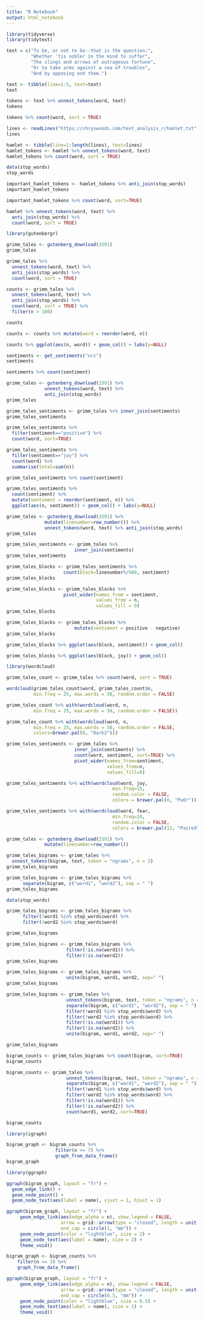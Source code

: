 ```yaml
---
title: "R Notebook"
output: html_notebook
---
```


```r
library(tidyverse)
library(tidytext)
```

```r
text = c("To be, or not to be--that is the question:",
         "Whether 'tis nobler in the mind to suffer",
         "The slings and arrows of outrageous fortune",
         "Or to take arms against a sea of troubles",
         "And by opposing end them.")

text <- tibble(line=1:5, text=text)
text
```

```r
tokens <- text %>% unnest_tokens(word, text)
tokens
```

```r
tokens %>% count(word, sort = TRUE)
```

```r
lines <- readLines("https://chryswoods.com/text_analysis_r/hamlet.txt")
lines
```

```r
hamlet <- tibble(line=1:length(lines), text=lines)
hamlet_tokens <- hamlet %>% unnest_tokens(word, text)
hamlet_tokens %>% count(word, sort = TRUE)
```
```r
data(stop_words)
stop_words
```

```r
important_hamlet_tokens <- hamlet_tokens %>% anti_join(stop_words)
important_hamlet_tokens
```

```r
important_hamlet_tokens %>% count(word, sort=TRUE)
```

```r
hamlet %>% unnest_tokens(word, text) %>%
  anti_join(stop_words) %>%
  count(word, sort = TRUE)
```

```r
library(gutenbergr)
```

```r
grimm_tales <- gutenberg_download(2591)
grimm_tales
```

```r
grimm_tales %>%
  unnest_tokens(word, text) %>%
  anti_join(stop_words) %>%
  count(word, sort = TRUE)
```

```r
counts <- grimm_tales %>%
  unnest_tokens(word, text) %>%
  anti_join(stop_words) %>%
  count(word, sort = TRUE) %>%
  filter(n > 100)

counts
```

```r
counts <- counts %>% mutate(word = reorder(word, n))
```

```r
counts %>% ggplot(aes(n, word)) + geom_col() + labs(y=NULL)
```

```r
sentiments <- get_sentiments("nrc")
sentiments
```

```r
sentiments %>% count(sentiment)
```

```r
grimm_tales <- gutenberg_download(2591) %>%
              unnest_tokens(word, text) %>%
              anti_join(stop_words)
grimm_tales
```

```r
grimm_tales_sentiments <- grimm_tales %>% inner_join(sentiments)
grimm_tales_sentiments
```

```r
grimm_tales_sentiments %>% 
  filter(sentiment=="positive") %>%
  count(word, sort=TRUE)
```

```r
grimm_tales_sentiments %>%
  filter(sentiment=="joy") %>%
  count(word) %>% 
  summarise(total=sum(n))
```

```r
grimm_tales_sentiments %>% count(sentiment)
```

```r
grimm_tales_sentiments %>%
  count(sentiment) %>%
  mutate(sentiment = reorder(sentiment, n)) %>%
  ggplot(aes(n, sentiment)) + geom_col() + labs(y=NULL)
```

```r
grimm_tales <- gutenberg_download(2591) %>% 
              mutate(linenumber=row_number()) %>% 
              unnest_tokens(word, text) %>% anti_join(stop_words)
grimm_tales
```

```r
grimm_tales_sentiments <- grimm_tales %>% 
                         inner_join(sentiments)
grimm_tales_sentiments
```

```r
grimm_tales_blocks <- grimm_tales_sentiments %>% 
                     count(block=linenumber%/%80, sentiment)
grimm_tales_blocks
```

```r
grimm_tales_blocks <- grimm_tales_blocks %>% 
                     pivot_wider(names_from = sentiment, 
                                 values_from = n, 
                                 values_fill = 0)
grimm_tales_blocks
```

```r
grimm_tales_blocks <- grimm_tales_blocks %>%
                         mutate(sentiment = positive - negative)
grimm_tales_blocks
```

```r
grimm_tales_blocks %>% ggplot(aes(block, sentiment)) + geom_col()
```

```r
grimm_tales_blocks %>% ggplot(aes(block, joy)) + geom_col()
```

```r
library(wordcloud)
```

```r
grimm_tales_count <- grimm_tales %>% count(word, sort = TRUE)
```

```r
wordcloud(grimm_tales_count$word, grimm_tales_count$n, 
          min.freq = 25, max.words = 50, random.order = FALSE)
```

```r
grimm_tales_count %>% with(wordcloud(word, n, 
          min.freq = 25, max.words = 50, random.order = FALSE))
```

```r
grimm_tales_count %>% with(wordcloud(word, n, 
          min.freq = 25, max.words = 50, random.order = FALSE,
          colors=brewer.pal(8, "Dark2")))
```
```r
grimm_tales_sentiments <- grimm_tales %>% 
                         inner_join(sentiments) %>% 
                         count(word, sentiment, sort=TRUE) %>% 
                         pivot_wider(names_from=sentiment, 
                                     values_from=n, 
                                     values_fill=0)
```

```r
grimm_tales_sentiments %>% with(wordcloud(word, joy, 
                                       min.freq=15,
                                       random.color = FALSE,
                                       colors = brewer.pal(8, "PuOr")))
```

```r
grimm_tales_sentiments %>% with(wordcloud(word, fear, 
                                       min.freq=10,
                                       random.color = FALSE,
                                       colors = brewer.pal(12, "Paired")))
```

```r
grimm_tales <- gutenberg_download(2591) %>% 
              mutate(linenumber=row_number())
```

```r
grimm_tales_bigrams <- grimm_tales %>% 
  unnest_tokens(bigram, text, token = "ngrams", n = 2)
grimm_tales_bigrams
```

```r
grimm_tales_bigrams <- grimm_tales_bigrams %>%
      separate(bigram, c("word1", "word2"), sep = " ") 
grimm_tales_bigrams
```

```r
data(stop_words)

grimm_tales_bigrams <- grimm_tales_bigrams %>%
      filter(!word1 %in% stop_words$word) %>%
      filter(!word2 %in% stop_words$word)

grimm_tales_bigrams
```

```r
grimm_tales_bigrams <- grimm_tales_bigrams %>%
                      filter(!is.na(word1)) %>% 
                      filter(!is.na(word2))
grimm_tales_bigrams
```

```r
grimm_tales_bigrams <- grimm_tales_bigrams %>%
                      unite(bigram, word1, word2, sep=" ")
grimm_tales_bigrams
```

```r
grimm_tales_bigrams <- grimm_tales %>% 
                      unnest_tokens(bigram, text, token = "ngrams", n = 2) %>%
                      separate(bigram, c("word1", "word2"), sep = " ") %>%
                      filter(!word1 %in% stop_words$word) %>%
                      filter(!word2 %in% stop_words$word) %>%
                      filter(!is.na(word1)) %>% 
                      filter(!is.na(word2)) %>% 
                      unite(bigram, word1, word2, sep=" ")

grimm_tales_bigrams
```

```r
bigram_counts <- grimm_tales_bigrams %>% count(bigram, sort=TRUE)
bigram_counts
```

```r
bigram_counts <- grimm_tales %>% 
                      unnest_tokens(bigram, text, token = "ngrams", n = 2) %>%
                      separate(bigram, c("word1", "word2"), sep = " ") %>%
                      filter(!word1 %in% stop_words$word) %>%
                      filter(!word2 %in% stop_words$word) %>%
                      filter(!is.na(word1)) %>% 
                      filter(!is.na(word2)) %>% 
                      count(word1, word2, sort=TRUE)

bigram_counts
```

```r
library(igraph)

bigram_graph <- bigram_counts %>%
                  filter(n >= 7) %>%
                  graph_from_data_frame()
bigram_graph
```

```r
library(ggraph)

ggraph(bigram_graph, layout = "fr") +
  geom_edge_link() +
  geom_node_point() +
  geom_node_text(aes(label = name), vjust = 1, hjust = 1)
```

```r
ggraph(bigram_graph, layout = "fr") +
     geom_edge_link(aes(edge_alpha = n), show.legend = FALSE,
                    arrow = grid::arrow(type = "closed", length = unit(2, "mm")), 
                    end_cap = circle(1, "mm")) +
     geom_node_point(color = "lightblue", size = 2) +
     geom_node_text(aes(label = name), size = 2) +
     theme_void()
```

```r
bigram_graph <- bigram_counts %>%
    filter(n >= 3) %>%
    graph_from_data_frame()

ggraph(bigram_graph, layout = "fr") +
     geom_edge_link(aes(edge_alpha = n), show.legend = FALSE,
                    arrow = grid::arrow(type = "closed", length = unit(1, "mm")), 
                    end_cap = circle(0.5, "mm")) +
     geom_node_point(color = "lightblue", size = 0.5) +
     geom_node_text(aes(label = name), size = 1) +
     theme_void()
```

```r

```

```r

```

```r

```

```r

```

```r

```

